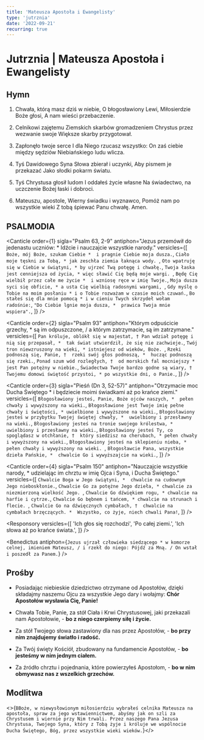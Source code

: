 ```yaml
---
title: 'Mateusza Apostoła i Ewangelisty'
type: 'jutrznia'
date: '2022-09-21'
recurring: true
---
```


# Jutrznia | Mateusza Apostoła i Ewangelisty

<OpeningVersicle />

## Hymn

1. Chwała, którą masz dziś w niebie,
   O błogosławiony Lewi,
   Miłosierdzie Boże głosi,
   A nam wieści przebaczenie.

2. Celnikowi zajętemu
   Ziemskich skarbów gromadzeniem
   Chrystus przez wezwanie swoje
   Większe skarby przygotował.

3. Zapłonęło twoje serce
   I dla Niego rzucasz wszystko:
   On zaś ciebie między sędziów
   Niebiańskiego ludu wlicza.

4. Tyś Dawidowego Syna
   Słowa zbierał i uczynki,
   Aby pismem je przekazać
   Jako słodki pokarm światu.

5. Tyś Chrystusa głosił ludom
   I oddałeś życie własne
   Na świadectwo, na uczczenie
   Bożej łaski i dobroci.

6. Mateuszu, apostole,
   Wierny świadku i wyznawco,
   Pomóż nam po wszystkie wieki
   Z tobą śpiewać Panu chwałę. Amen.

## PSALMODIA

<Canticle
  order={1}
  sigla="Psalm 63, 2-9"
  antiphon="Jezus przemówił do jedenastu uczniów: * Idźcie i nauczajcie wszystkie narody."
  versicles={[
    `Boże, mój Boże, szukam Ciebie * 
i pragnie Ciebie moja dusza.`,
    `Ciało moje tęskni za Tobą, *
jak zeschła ziemia łaknąca wody. `,
    `Oto wpatruję się w Ciebie w świątyni, *
by ujrzeć Twą potęgę i chwałę.`,
    `Twoja łaska jest cenniejsza od życia, *
więc sławić Cię będą moje wargi. `,
    `Będę Cię wielbił przez całe me życie * 
i wzniosę ręce w imię Twoje.`,
    `Moja dusza syci się obficie, *
a usta Cię wielbią radosnymi wargami, `,
    `Gdy myślę o Tobie na moim posłaniu *
i o Tobie rozważam w czasie moich czuwań.`,
    `Bo stałeś się dla mnie pomocą *
i w cieniu Twych skrzydeł wołam radośnie:`,
    `"Do Ciebie lgnie moja dusza, * 
prawica Twoja mnie wspiera".`,
  ]}
/>

<Canticle
  order={2}
  sigla="Psalm 93"
  antiphon="Którym odpuścicie grzechy, * są im odpuszczone, / a którym zatrzymacie, są im zatrzymane."
  versicles={[
    `Pan króluje, oblókł się w majestat, †
Pan wdział potęgę i nią się przepasał, * 
tak świat utwierdził, że się nie zachwieje.`,
    `Twój tron niewzruszony na wieki, *
istniejesz od wieków, Boże. `,
    `Rzeki podnoszą się, Panie, † 
rzeki swój głos podnoszą, * 
hucząc podnoszą się rzeki.`,
    `Ponad szum wód rozległych, † 
od morskich fal mocniejszy * 
jest Pan potężny w niebie.`,
    `Świadectwa Twoje bardzo godne są wiary, † 
Twojemu domowi świętość przystoi, *
po wszystkie dni, o Panie.`,
  ]}
/>

<Canticle
  order={3}
  sigla="Pieśń (Dn 3, 52-57)"
  antiphon="Otrzymacie moc Ducha Świętego * i będziecie moimi świadkami aż po krańce ziemi."
  versicles={[
    `Błogosławiony jesteś, Panie, Boże ojców naszych, * 
pełen chwały i wywyższony na wieki.`,
    `Błogosławione jest Twoje imię pełne chwały i świętości, *
uwielbione i wywyższone na wieki.`,
    `Błogosławiony jesteś w przybytku Twojej świętej chwały, * 
uwielbiony i przesławny na wieki.`,
    `Błogosławiony jesteś na tronie swojego królestwa, *
uwielbiony i przesławny na wieki.`,
    `Błogosławiony jesteś Ty, co spoglądasz w otchłanie, † 
który siedzisz na cherubach, *
pełen chwały i wywyższony na wieki.`,
    `Błogosławiony jesteś na sklepieniu nieba, *
pełen chwały i wywyższony na wieki. `,
    `Błogosławcie Pana, wszystkie dzieła Pańskie, * 
chwalcie Go i wywyższajcie na wieki.`,
  ]}
/>

<Canticle
  order={4}
  sigla="Psalm 150"
  antiphon="Nauczajcie wszystkie narody, * udzielając im chrztu w imię Ojca i Syna, i Ducha Świętego."
  versicles={[
    `Chwalcie Boga w Jego świątyni, * 
chwalcie na cudownym Jego nieboskłonie.`,
    `Chwalcie Go za potężne Jego dzieła, *
chwalcie za niezmierzoną wielkość Jego. `,
    `Chwalcie Go dźwiękiem rogu, *
chwalcie na harfie i cytrze.`,
    `Chwalcie Go bębnem i tańcem, *
chwalcie na strunach i flecie. `,
    `Chwalcie Go na dźwięcznych cymbałach, † 
chwalcie na cymbałach brzęczących. * 
Wszystko, co żyje, niech chwali Pana!`,
  ]}
/>

<Passage
  sigla="Ef 4, 11-12"
  passage="Chrystus ustanowił jednych apostołami, innych prorokami, innych ewangelistami, innych pasterzami i nauczycielami dla przysposobienia świętych do wykonywania posługi, celem budowania Ciała Chrystusowego."
/>

<Responsory
  versicles={[
    'Ich głos się rozchodzi',
    'Po całej ziemi.',
    'Ich słowa aż po krańce świata.',
  ]}
/>

<Benedictus
  antiphon={`Jezus ujrzał człowieka siedzącego * w komorze celnej, imieniem Mateusz, / i rzekł do niego: Pójdź za Mną. / On wstał i poszedł za Panem.`}
/>

## Prośby

- Posiadając niebieskie dziedzictwo otrzymane od Apostołów, dzięki składajmy naszemu Ojcu za wszystkie Jego dary i wołajmy: **Chór Apostołów wysławia Cię, Panie!**

- Chwała Tobie, Panie, za stół Ciała i Krwi Chrystusowej, jaki przekazali nam Apostołowie, - **bo z niego czerpiemy siłę i życie.**

- Za stół Twojego słowa zastawiony dla nas przez Apostołów, - **bo przy nim znajdujemy światło i radość.**

- Za Twój święty Kościół, zbudowany na fundamencie Apostołów, - **bo jesteśmy w nim jednym ciałem.**

- Za źródło chrztu i pojednania, które powierzyłeś Apostołom, - **bo w nim obmywasz nas z wszelkich grzechów.**

<CustomIntercessions type="lauds" />

<KyrieEleison />

<LordsPrayer />

## Modlitwa

<>{`BBoże, w niewysłowionym miłosierdziu wybrałeś celnika Mateusza na apostoła, spraw za jego wstawiennictwem, abyśmy jak on szli za Chrystusem i wiernie przy Nim trwali. Przez naszego Pana Jezusa Chrystusa, Twojego Syna, który z Tobą żyje i króluje we wspólnocie Ducha Świętego, Bóg, przez wszystkie wieki wieków.`}</>

<Amen />

<BlessingAndConcludingVersicle />

